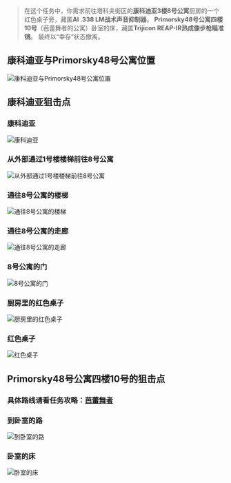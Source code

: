 > 在这个任务中，你需求前往塔科夫街区的**康科迪亚3楼8号公寓**厨房的一个红色桌子旁，藏匿**AI .338 LM战术声音抑制器**。
> **Primorsky48号公寓四楼10号**（芭蕾舞者的公寓）卧室的床，藏匿**Trijicon REAP-IR热成像步枪瞄准镜**。
> 最终以“幸存”状态撤离。

## 康科迪亚与Primorsky48号公寓位置

![康科迪亚与Primorsky48号公寓位置](/tarkov/images/guides/spotter/6a158610-5b6f-4960-9343-0f9513bca637.webp "康科迪亚与Primorsky48号公寓位置")

## 康科迪亚狙击点

### 康科迪亚

![康科迪亚](/tarkov/images/guides/spotter/f2e17c3d-8614-419a-b871-e5e5de34ec0e.webp "康科迪亚")

### 从外部通过1号楼楼梯前往8号公寓

![从外部通过1号楼楼梯前往8号公寓](/tarkov/images/guides/spotter/684f1e48-ce45-4262-a9ee-77f3dc8b8ea8.webp "从外部通过1号楼楼梯前往8号公寓")

### 通往8号公寓的楼梯

![通往8号公寓的楼梯](/tarkov/images/guides/spotter/ae1aa4ac-b4ef-4747-a8e6-98db677ec4a7.webp "通往8号公寓的楼梯")

### 通往8号公寓的走廊

![通往8号公寓的走廊](/tarkov/images/guides/spotter/5589350d-94a2-4999-af47-2e93826d9c19.webp "通往8号公寓的走廊")

### 8号公寓的门

![8号公寓的门](/tarkov/images/guides/spotter/d1416152-8c65-4edf-92ec-50c8c29d5488.webp "8号公寓的门")

### 厨房里的红色桌子

![厨房里的红色桌子](/tarkov/images/guides/spotter/d4c8142e-c5d7-4d68-a382-88b21481f0e3.webp "厨房里的红色桌子")

### 红色桌子

![红色桌子](/tarkov/images/guides/spotter/47de6bb4-54ea-4e8b-94e0-e3aed83f76dd.webp "红色桌子")

## Primorsky48号公寓四楼10号的狙击点

### 具体路线请看任务攻略：<u>**[芭蕾舞者](/tasks/ballet-lover)**</u>

### 到卧室的路

![到卧室的路](/tarkov/images/guides/spotter/cf81e640-98b7-4dd6-afcd-2de7381954ae.webp "到卧室的路")

### 卧室的床

![卧室的床](/tarkov/images/guides/spotter/f107f387-6528-442a-b563-3daf92f5b367.webp "卧室的床")

